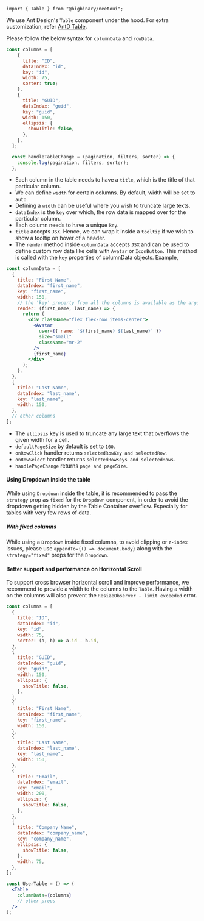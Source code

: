 `import { Table } from "@bigbinary/neetoui";`

We use Ant Design's `Table` component under the hood. For extra customization, refer [AntD Table](https://ant.design/components/table/#API).

Please follow the below syntax for `columnData` and `rowData`.

```js
const columns = [
    {
      title: "ID",
      dataIndex: "id",
      key: "id",
      width: 75,
      sorter: true;
    },
    {
      title: "GUID",
      dataIndex: "guid",
      key: "guid",
      width: 150,
      ellipsis: {
        showTitle: false,
      },
    },
  ];

  const handleTableChange = (pagination, filters, sorter) => {
    console.log(pagination, filters, sorter);
  };

```

- Each column in the table needs to have a `title`, which is the title of that particular column.
- We can define `width` for certain columns. By default, width will be set to `auto`.
- Defining a `width` can be useful where you wish to truncate large texts.
- `dataIndex` is the `key` over which, the row data is mapped over for the particular column.
- Each column needs to have a unique `key`.
- `title` accepts `JSX`. Hence, we can wrap it inside a `tooltip` if we wish to show a tooltip on hover of a header.
- The `render` method inside `columnData` accepts `JSX` and can be used to define custom row data like cells with `Avatar` or `IconButton`. This method is called with the `key` properties of columnData objects. Example,

```jsx
const columnData = [
  {
    title: "First Name",
    dataIndex: "first_name",
    key: "first_name",
    width: 150,
    // the 'key' property from all the columns is available as the argument to the render method
    render: (first_name, last_name) => {
      return (
        <div className="flex flex-row items-center">
          <Avatar
            user={{ name: `${first_name} ${last_name}` }}
            size="small"
            className="mr-2"
          />
          {first_name}
        </div>
      );
    },
  },
  {
    title: "Last Name",
    dataIndex: "last_name",
    key: "last_name",
    width: 150,
  },
  // other columns
];
```

- The `ellipsis` key is used to truncate any large text that overflows the given width for a cell.
- `defaultPageSize` by default is set to `100`.
- `onRowClick` handler returns `selectedRowKey and selectedRow`.
- `onRowSelect` handler returns `selectedRowKeys and selectedRows`.
- `handlePageChange` returns `page and pageSize`.

#### Using Dropdown inside the table

While using `Dropdown` inside the table, it is recommended to pass the `strategy` prop as `fixed` for the `Dropdown` component, in order to avoid the dropdown getting hidden by the Table Container overflow. Especially for tables with very few rows of data.

##### With fixed columns

While using a `Dropdown` inside fixed columns, to avoid clipping or `z-index` issues, please use `appendTo={() => document.body}` along with the `strategy="fixed"` props for the `Dropdown`.

#### Better support and performance on Horizontal Scroll

To support cross browser horizontal scroll and improve performance, we recommend to provide a width to the columns to the `Table`. Having a width on the columns will also prevent the `ResizeObserver - limit exceeded` error.

```jsx
const columns = [
  {
    title: "ID",
    dataIndex: "id",
    key: "id",
    width: 75,
    sorter: (a, b) => a.id - b.id,
  },
  {
    title: "GUID",
    dataIndex: "guid",
    key: "guid",
    width: 150,
    ellipsis: {
      showTitle: false,
    },
  },
  {
    title: "First Name",
    dataIndex: "first_name",
    key: "first_name",
    width: 150,
  },
  {
    title: "Last Name",
    dataIndex: "last_name",
    key: "last_name",
    width: 150,
  },
  {
    title: "Email",
    dataIndex: "email",
    key: "email",
    width: 200,
    ellipsis: {
      showTitle: false,
    },
  },
  {
    title: "Company Name",
    dataIndex: "company_name",
    key: "company_name",
    ellipsis: {
      showTitle: false,
    },
    width: 75,
  },
];

const UserTable = () => (
  <Table
    columnData={columns}
    // other props
  />
);
```
